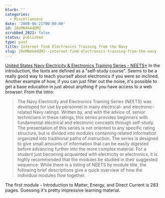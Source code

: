 ```yaml
---
blurb: ''
categories:
  - Miscellaneous
date: '2008-06-21T00:00:00'
id: 20eMN4kAdQM2
scrubbed_2021: false
status: published
type: post
title: Internet find Electronics Training from the Navy
slug: 20eMN4kAdQM2--internet-find-electronics-training-from-the-navy
---
```


[United States Navy Electricity & Electronics Training Series - NEETS\*](http://www.phy.davidson.edu/instrumentation/NEETS.htm)
In the introduction, the texts are defined as a "self-study
course". Seems to be a really good way to teach yourself about
electronics if you were so inclined. Another example of how, if you
can just filter out the noise, it's possible to get a base
education in just about anything if you have access to a web
browser. From the intro:
> The Navy Electricity and Electronics Training Series (NEETS) was
> developed for use by personnel in many electrical- and
> electronic-related Navy ratings. Written by, and with the advice
> of, senior technicians in these ratings, this series provides
> beginners with fundamental electrical and electronic concepts
> through self-study. The presentation of this series is not oriented
> to any specific rating structure, but is divided into modules
> containing related information organized into traditional paths of
> instruction. The series is designed to give small amounts of
> information that can be easily digested before advancing further
> into the more complex material. For a student just becoming
> acquainted with electricity or electronics, it is highly
> recommended that the modules be studied in their suggested
> sequence. While there is a listing of NEETS by module title, the
> following brief descriptions give a quick overview of how the
> individual modules flow together.

The first module - Introduction to Matter, Energy, and Direct
Current is 283 pages. Guessing it's pretty impressive learning
material.
